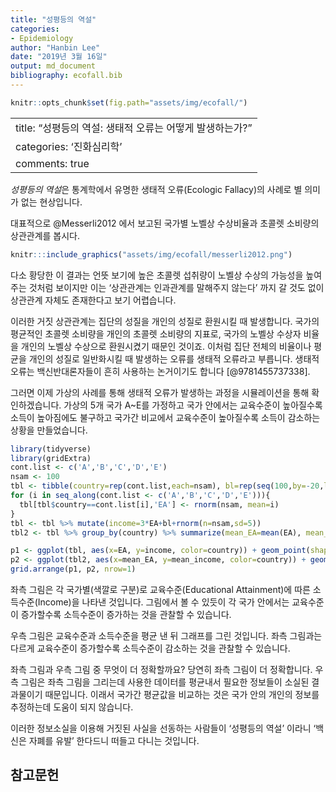 ```yaml
---
title: "성평등의 역설"
categories: 
- Epidemiology
author: "Hanbin Lee"
date: "2019년 3월 16일"
output: md_document
bibliography: ecofall.bib
---
```


```r
knitr::opts_chunk$set(fig.path="assets/img/ecofall/")
```
---
title: "성평등의 역설: 생태적 오류는 어떻게 발생하는가?"
categories: '진화심리학'
comments: true
---

*성평등의 역설*은 통계학에서 유명한 생태적 오류(Ecologic Fallacy)의 사례로 별 의미가 없는 현상입니다.

대표적으로  @Messerli2012 에서 보고된 국가별 노벨상 수상비율과 초콜렛 소비량의 상관관계를 봅시다.

```r
knitr:::include_graphics("assets/img/ecofall/messerli2012.png")
```

다소 황당한 이 결과는 언뜻 보기에 높은 초콜렛 섭취량이 노벨상 수상의 가능성을 높여주는 것처럼 보이지만 이는 '상관관계는 인과관계를 말해주지 않는다' 까지 갈 것도 없이 상관관계 자체도 존재한다고 보기 어렵습니다.

이러한 거짓 상관관계는 집단의 성질을 개인의 성질로 환원시킬 때 발생합니다.
국가의 평균적인 초콜렛 소비량을 개인의 초콜렛 소비량의 지표로, 국가의 노벨상 수상자 비율을 개인의 노벨상 수상으로 환원시켰기 때문인 것이죠.
이처럼 집단 전체의 비율이나 평균을 개인의 성질로 일반화시킬 때 발생하는 오류를 생태적 오류라고 부릅니다.
생태적 오류는 백신반대론자들이 흔히 사용하는 논거이기도 합니다 [@9781455737338].

그러면 이제 가상의 사례를 통해 생태적 오류가 발생하는 과정을 시뮬레이션을 통해 확인하겠습니다.
가상의 5개 국가 A~E를 가정하고 국가 안에서는 교육수준이 높아질수록 소득이 높아짐에도 불구하고 국가간 비교에서 교육수준이 높아질수록 소득이 감소하는 상황을 만들었습니다.

```r
library(tidyverse)
library(gridExtra)
cont.list <- c('A','B','C','D','E')
nsam <- 100
tbl <- tibble(country=rep(cont.list,each=nsam), bl=rep(seq(100,by=-20,length.out=length(cont.list)),each=nsam))
for (i in seq_along(cont.list <- c('A','B','C','D','E'))){
  tbl[tbl$country==cont.list[i],'EA'] <- rnorm(nsam, mean=i)
}
tbl <- tbl %>% mutate(income=3*EA+bl+rnorm(n=nsam,sd=5))
tbl2 <- tbl %>% group_by(country) %>% summarize(mean_EA=mean(EA), mean_income=mean(income))
```

```r
p1 <- ggplot(tbl, aes(x=EA, y=income, color=country)) + geom_point(shape=1) + geom_smooth(method=lm) + ylab('Income') + xlab('Educational Attainment')
p2 <- ggplot(tbl2, aes(x=mean_EA, y=mean_income, color=country)) + geom_smooth(method=lm, size=0.5, color='grey') + ylab('Income') + xlab('Educational Attainment') + geom_point(shape=19)
grid.arrange(p1, p2, nrow=1)
```

좌측 그림은 각 국가별(색깔로 구분)로 교육수준(Educational Attainment)에 따른 소득수준(Income)을 나타낸 것입니다.
그림에서 볼 수 있듯이 각 국가 안에서는 교육수준이 증가할수록 소득수준이 증가하는 것을 관찰할 수 있습니다.

우측 그림은 교육수준과 소득수준을 평균 낸 뒤 그래프를 그린 것입니다.
좌측 그림과는 다르게 교육수준이 증가할수록 소득수준이 감소하는 것을 관찰할 수 있습니다.

좌측 그림과 우측 그림 중 무엇이 더 정확할까요? 당연히 좌측 그림이 더 정확합니다.
우측 그림은 좌측 그림을 그리는데 사용한 데이터를 평균내서 필요한 정보들이 소실된 결과물이기 때문입니다.
이래서 국가간 평균값을 비교하는 것은 국가 안의 개인의 정보를 추정하는데 도움이 되지 않습니다.

이러한 정보소실을 이용해 거짓된 사실을 선동하는 사람들이 '성평등의 역설' 이라니 '백신은 자폐를 유발' 한다드니 떠들고 다니는 것입니다.

## 참고문헌
